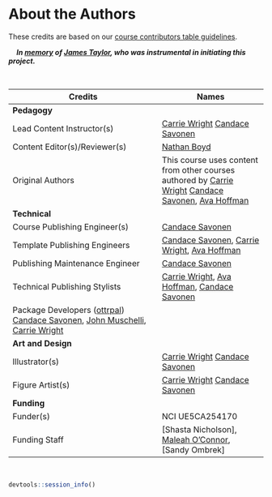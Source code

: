 
# About the Authors {-}

These credits are based on our [course contributors table guidelines](https://www.ottrproject.org/more_features.html#giving-credits-to-contributors).

&nbsp;
&nbsp;
***In [memory](https://galaxyproject.org/jxtx/) of [James Taylor](https://genomebiology.biomedcentral.com/articles/10.1186/s13059-020-02016-0), who was instrumental in initiating this project.***

&nbsp;


|Credits|Names|
|-------|-----|
|**Pedagogy**||
|Lead Content Instructor(s)|[Carrie Wright] [Candace Savonen]|
|Content Editor(s)/Reviewer(s) | [Nathan Boyd]|
|Original Authors| This course uses content from other courses authored by [Carrie Wright] [Candace Savonen], [Ava Hoffman]|
|**Technical**||
|Course Publishing Engineer(s)|[Candace Savonen]|
|Template Publishing Engineers|[Candace Savonen], [Carrie Wright], [Ava Hoffman]|
|Publishing Maintenance Engineer|[Candace Savonen]|
|Technical Publishing Stylists|[Carrie Wright], [Ava Hoffman], [Candace Savonen]|
|Package Developers ([ottrpal]) [Candace Savonen], [John Muschelli], [Carrie Wright]|
|**Art and Design**||
|Illustrator(s)| [Carrie Wright] [Candace Savonen]|
|Figure Artist(s)| [Carrie Wright] [Candace Savonen]|
|**Funding**||
|Funder(s)| NCI UE5CA254170|
|Funding Staff| [Shasta Nicholson], [Maleah O'Connor], [Sandy Ombrek]|

&nbsp;

```r
devtools::session_info()
```

<!-- Author information -->

[Nathan Boyd]: https://datascience.cancer.gov/about/staff-directory/nathan-boyd
[John Muschelli]: https://johnmuschelli.com/
[Candace Savonen]: https://www.cansavvy.com/
[Carrie Wright]: https://carriewright11.github.io/
[Ava Hoffman]: https://www.avahoffman.com/
[Maleah O'Connor]: https://www.linkedin.com/in/maleah-o-connor/
[Sandy Ormbrek]: https://www.linkedin.com/in/sandy-ormbrek-1410b113/
<!-- Links -->

[ottrpal]: https://github.com/jhudsl/ottrpal

<!-- Fill out this table using these instructions: https://github.com/jhudsl/OTTR_Template/wiki/How-to-give-credits

For JHU courses, You will need to add Ira as a credit:

|Content Publisher|[Ira Gooding]|
...
[Ira Gooding]: https://publichealth.jhu.edu/faculty/4130/ira-gooding
-->
